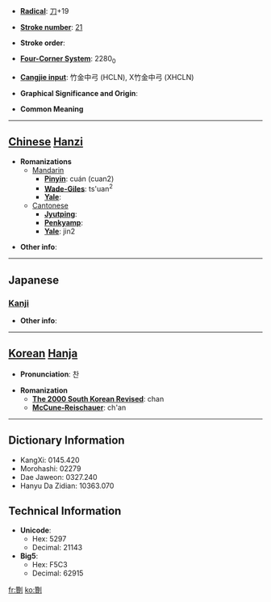 * '''[[Wiktionary:Chinese radical index| Radical]]''': [[Wiktionary:Chinese radical index 刀|刀]]+19

* '''[[Wiktionary:Chinese total strokes index|Stroke number]]''': [[Wiktionary:Chinese total strokes index 21|21]]

* '''Stroke order''': 

* '''[[Wiktionary:Chinese four corner index|Four-Corner System]]''': 2280<sub>0</sub>

* '''[[Wiktionary:Chinese Cangjie index|Cangjie input]]''': 竹金中弓 (HCLN), X竹金中弓 (XHCLN)

* '''Graphical Significance and Origin''': 

* '''Common Meaning'''

----

== [[Chinese]] [[Hanzi]] ==

* '''Romanizations'''
** [[Mandarin]]
*** '''[[Pinyin]]''': cuán (cuan2)
*** '''[[Wade-Giles]]''': ts'uan<sup>2</sup>
*** '''[[Yale]]''': 
**[[Cantonese]]
***'''[[Jyutping]]''':
***'''[[Penkyamp]]''': 
***'''[[Yale]]''': jin2

* '''Other info''': 

----

==Japanese==
===[[Kanji]]===
{{kanji|on readings=[[さん]] (san), [[ざん]] (zan), [[せん]] (sen)
|kun readings=[[へりす]] (herisu), [[きる]] (kiru)
}}

* '''Other info''':  

----

== [[Korean]] [[Hanja]] ==

* '''Pronunciation''': 찬

* '''Romanization'''
** '''[[The 2000 South Korean Revised Romanization|The 2000 South Korean Revised]]''': chan
** '''[[McCune-Reischauer]]''': ch'an

----

== Dictionary Information ==

* KangXi: 0145.420
* Morohashi: 02279
* Dae Jaweon: 0327.240
* Hanyu Da Zidian: 10363.070

== Technical Information ==

* '''Unicode''':
** Hex: 5297
** Decimal: 21143
* '''Big5''':
** Hex: F5C3
** Decimal: 62915

[[fr:劗]]
[[ko:劗]]